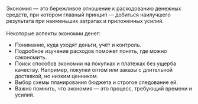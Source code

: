 Экономия — это бережливое отношение к расходованию денежных средств,
при котором главный принцип — добиться наилучшего результата при наименьших затратах и приложенных усилий.\
\
Некоторые аспекты экономии денег:
- Понимание, куда уходят деньги, учёт и контроль.
- Подробное изучение расходов поможет понять, где можно сэкономить.
- Поиск способов экономии на покупках и платежах без ущерба качеству. Например, покупки оптом или заказы с длительной доставкой, но низким ценником.
- Выбор схемы планирования бюджета и строгое следование ей.
- Важно помнить, что экономия — это процесс, требующий времени и усилий.
